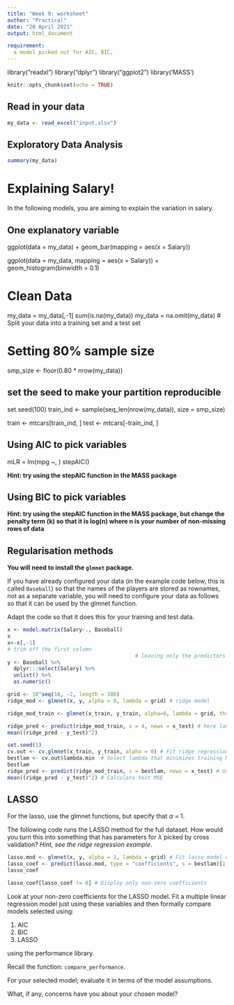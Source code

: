 ```yaml
---
title: "Week 9: worksheet"
author: "Practical"
date: "20 April 2021"
output: html_document

requirement:
  a model picked out for AIC, BIC, 
---
```

library("readxl")
library("dplyr")
library("ggplot2")
library('MASS')
```r
knitr::opts_chunk$set(echo = TRUE)
```

## Read in your data


```r
my_data <- read_excel("input.xlsx")
```

## Exploratory Data Analysis


```r


summary(my_data)

```


# Explaining Salary!

In the following models, you are aiming to explain the variation in salary.

## One explanatory variable

ggplot(data = my_data) +
  geom_bar(mapping = aes(x = Salary))

ggplot(data = my_data, mapping = aes(x = Salary)) +
  geom_histogram(binwidth = 0.1)

# Clean Data
my_data = my_data[,-1]
sum(is.na(my_data))
my_data = na.omit(my_data)
# Split your data into a training set and a test set

# Setting 80% sample size
smp_size <- floor(0.80 * nrow(my_data))

## set the seed to make your partition reproducible
set.seed(100)
train_ind <- sample(seq_len(nrow(my_data)), size = smp_size)

train <- mtcars[train_ind, ]
test <- mtcars[-train_ind, ]

## Using AIC to pick variables

mLR = lm(mpg ~, )
stepAIC()

**Hint: try using the stepAIC function in the MASS package** 

## Using BIC to pick variables

**Hint: try using the stepAIC function in the MASS package, but change the penalty term (k) so that it is log(n) where n is your number of non-missing rows of data**

## Regularisation methods

**You will need to install the `glmnet` package.**

If you have already configured your data (in the example code below, this is called `Baseball`) so that the names of the players are stored as rownames, not as a separate variable, you will need to configure your data as follows so that it can be used by the glmnet function.

Adapt the code so that it does this for your training and test data.

```r
x <- model.matrix(Salary~., Baseball)
x
x<-x[,-1] 
# trim off the first column
                                         # leaving only the predictors
y <- Baseball %>%
  dplyr:::select(Salary) %>%
  unlist() %>%
  as.numeric()

grid <- 10^seq(10, -2, length = 100)
ridge_mod <- glmnet(x, y, alpha = 0, lambda = grid) # ridge model


```


```r
ridge_mod_train <- glmnet(x_train, y_train, alpha=0, lambda = grid, thresh = 1e-12)

```

```r
ridge_pred <- predict(ridge_mod_train, s = 4, newx = x_test) # here lambda = 4 (specified)
mean((ridge_pred - y_test)^2)
```


```r
set.seed(1)
cv.out <- cv.glmnet(x_train, y_train, alpha = 0) # Fit ridge regression model on training data
bestlam <- cv.out$lambda.min  # Select lambda that minimizes training MSE
bestlam
ridge_pred <- predict(ridge_mod_train, s = bestlam, newx = x_test) # Use best lambda to predict test data
mean((ridge_pred - y_test)^2) # Calculate test MSE
```

## LASSO
For the lasso, use the glmnet functions, but specify that $\alpha$ = 1.

The following code runs the LASSO method for the full dataset. How would you turn this into something that has parameters for $\lambda$ picked by cross validation? *Hint, see the ridge regression example*.


```r
lasso.mod <- glmnet(x, y, alpha = 1, lambda = grid) # Fit lasso model on full dataset
lasso_coef <- predict(lasso.mod, type = "coefficients", s = bestlam)[1:20,] # Display coefficients using lambda chosen by CV
lasso_coef

lasso_coef[lasso_coef != 0] # Display only non-zero coefficients
```


Look at your non-zero coefficients for the LASSO model. Fit a multiple linear regression model just using these variables and then formally compare models selected using:

1. AIC
2. BIC
3. LASSO

using the performance library.

Recall the function: `compare_performance`.

For your selected model; evaluate it in terms of the model assumptions. 

What, if any, concerns have you about your chosen model?

